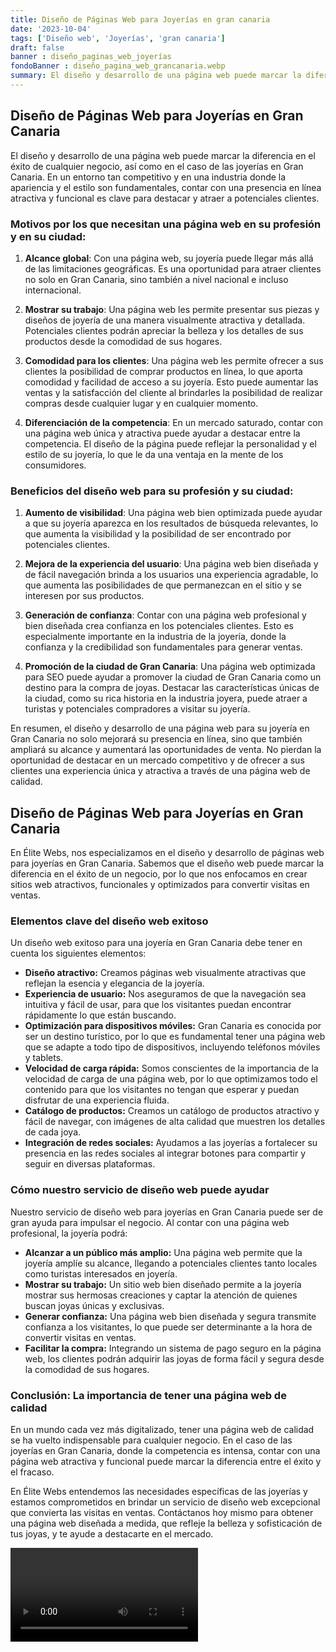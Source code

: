 ```yaml
---
title: Diseño de Páginas Web para Joyerías en gran canaria
date: '2023-10-04'
tags: ['Diseño web', 'Joyerías', 'gran canaria']
draft: false
banner : diseño_paginas_web_joyerías
fondoBanner : diseño_pagina_web_grancanaria.webp
summary: El diseño y desarrollo de una página web puede marcar la diferencia en el éxito de cualquier negocio, así como en el caso de las joyerías en Gran Canaria. En un entorno tan competitivo y en una industria donde la apariencia y el estilo son fundamentales, contar con una presencia en línea atractiva y funcional es clave para destacar y atraer a potenciales clientes.
---
```


## Diseño de Páginas Web para Joyerías en Gran Canaria

El diseño y desarrollo de una página web puede marcar la diferencia en el éxito de cualquier negocio, así como en el caso de las joyerías en Gran Canaria. En un entorno tan competitivo y en una industria donde la apariencia y el estilo son fundamentales, contar con una presencia en línea atractiva y funcional es clave para destacar y atraer a potenciales clientes.

### Motivos por los que necesitan una página web en su profesión y en su ciudad:

1. **Alcance global**: Con una página web, su joyería puede llegar más allá de las limitaciones geográficas. Es una oportunidad para atraer clientes no solo en Gran Canaria, sino también a nivel nacional e incluso internacional.

2. **Mostrar su trabajo**: Una página web les permite presentar sus piezas y diseños de joyería de una manera visualmente atractiva y detallada. Potenciales clientes podrán apreciar la belleza y los detalles de sus productos desde la comodidad de sus hogares.

3. **Comodidad para los clientes**: Una página web les permite ofrecer a sus clientes la posibilidad de comprar productos en línea, lo que aporta comodidad y facilidad de acceso a su joyería. Esto puede aumentar las ventas y la satisfacción del cliente al brindarles la posibilidad de realizar compras desde cualquier lugar y en cualquier momento.

4. **Diferenciación de la competencia**: En un mercado saturado, contar con una página web única y atractiva puede ayudar a destacar entre la competencia. El diseño de la página puede reflejar la personalidad y el estilo de su joyería, lo que le da una ventaja en la mente de los consumidores.

### Beneficios del diseño web para su profesión y su ciudad:

1. **Aumento de visibilidad**: Una página web bien optimizada puede ayudar a que su joyería aparezca en los resultados de búsqueda relevantes, lo que aumenta la visibilidad y la posibilidad de ser encontrado por potenciales clientes.

2. **Mejora de la experiencia del usuario**: Una página web bien diseñada y de fácil navegación brinda a los usuarios una experiencia agradable, lo que aumenta las posibilidades de que permanezcan en el sitio y se interesen por sus productos.

3. **Generación de confianza**: Contar con una página web profesional y bien diseñada crea confianza en los potenciales clientes. Esto es especialmente importante en la industria de la joyería, donde la confianza y la credibilidad son fundamentales para generar ventas.

4. **Promoción de la ciudad de Gran Canaria**: Una página web optimizada para SEO puede ayudar a promover la ciudad de Gran Canaria como un destino para la compra de joyas. Destacar las características únicas de la ciudad, como su rica historia en la industria joyera, puede atraer a turistas y potenciales compradores a visitar su joyería.

En resumen, el diseño y desarrollo de una página web para su joyería en Gran Canaria no solo mejorará su presencia en línea, sino que también ampliará su alcance y aumentará las oportunidades de venta. No pierdan la oportunidad de destacar en un mercado competitivo y de ofrecer a sus clientes una experiencia única y atractiva a través de una página web de calidad.

<GifSeo />

<Cta />

## Diseño de Páginas Web para Joyerías en Gran Canaria

En Élite Webs, nos especializamos en el diseño y desarrollo de páginas web para joyerías en Gran Canaria. Sabemos que el diseño web puede marcar la diferencia en el éxito de un negocio, por lo que nos enfocamos en crear sitios web atractivos, funcionales y optimizados para convertir visitas en ventas.

### Elementos clave del diseño web exitoso

Un diseño web exitoso para una joyería en Gran Canaria debe tener en cuenta los siguientes elementos:

- **Diseño atractivo:** Creamos páginas web visualmente atractivas que reflejan la esencia y elegancia de la joyería.
- **Experiencia de usuario:** Nos aseguramos de que la navegación sea intuitiva y fácil de usar, para que los visitantes puedan encontrar rápidamente lo que están buscando.
- **Optimización para dispositivos móviles:** Gran Canaria es conocida por ser un destino turístico, por lo que es fundamental tener una página web que se adapte a todo tipo de dispositivos, incluyendo teléfonos móviles y tablets.
- **Velocidad de carga rápida:** Somos conscientes de la importancia de la velocidad de carga de una página web, por lo que optimizamos todo el contenido para que los visitantes no tengan que esperar y puedan disfrutar de una experiencia fluida.
- **Catálogo de productos:** Creamos un catálogo de productos atractivo y fácil de navegar, con imágenes de alta calidad que muestren los detalles de cada joya.
- **Integración de redes sociales:** Ayudamos a las joyerías a fortalecer su presencia en las redes sociales al integrar botones para compartir y seguir en diversas plataformas.

### Cómo nuestro servicio de diseño web puede ayudar

Nuestro servicio de diseño web para joyerías en Gran Canaria puede ser de gran ayuda para impulsar el negocio. Al contar con una página web profesional, la joyería podrá:

- **Alcanzar a un público más amplio:** Una página web permite que la joyería amplíe su alcance, llegando a potenciales clientes tanto locales como turistas interesados en joyería.
- **Mostrar su trabajo:** Un sitio web bien diseñado permite a la joyería mostrar sus hermosas creaciones y captar la atención de quienes buscan joyas únicas y exclusivas.
- **Generar confianza:** Una página web bien diseñada y segura transmite confianza a los visitantes, lo que puede ser determinante a la hora de convertir visitas en ventas.
- **Facilitar la compra:** Integrando un sistema de pago seguro en la página web, los clientes podrán adquirir las joyas de forma fácil y segura desde la comodidad de sus hogares.

### Conclusión: La importancia de tener una página web de calidad

En un mundo cada vez más digitalizado, tener una página web de calidad se ha vuelto indispensable para cualquier negocio. En el caso de las joyerías en Gran Canaria, donde la competencia es intensa, contar con una página web atractiva y funcional puede marcar la diferencia entre el éxito y el fracaso.

En Élite Webs entendemos las necesidades específicas de las joyerías y estamos comprometidos en brindar un servicio de diseño web excepcional que convierta las visitas en ventas. Contáctanos hoy mismo para obtener una página web diseñada a medida, que refleje la belleza y sofisticación de tus joyas, y te ayude a destacarte en el mercado.

<Video />

<CtaBot job='Joyerías' city='gran canaria'/>

<Gmaps query='gran canaria+españa+maps' />